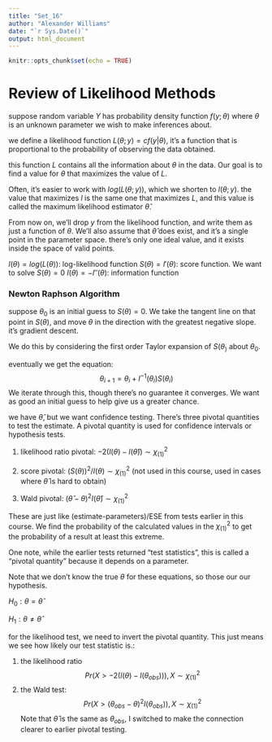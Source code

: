 ```yaml
---
title: "Set_16"
author: "Alexander Williams"
date: "`r Sys.Date()`"
output: html_document
---
```


```r
knitr::opts_chunk$set(echo = TRUE)
```

# Review of Likelihood Methods

suppose random variable $Y$ has probability density function $f(y;\theta)$ where $\theta$ is an unknown parameter we wish to make inferences about. 

we define a likelihood function $L(\theta;y)=cf(y|\theta)$, it's a function that is proportional to the probability of observing the data obtained. 

this function $L$ contains all the information about $\theta$ in the data. Our goal is to find a value for $\theta$ that maximizes the value of $L$.

Often, it's easier to work with $log(L(\theta;y))$, which we shorten to $l(\theta;y)$. the value that maximizes $l$ is the same one that maximizes $L$, and this value is called the maximum likelihood estimator $\hat\theta$.

From now on, we'll drop $y$ from the likelihood function, and write them as just a function of $\theta$. We'll also assume that $\hat\theta$ does exist, and it's a single point in the parameter space. there's only one ideal value, and it exists inside the space of valid points.

$l(\theta)=log(L(\theta))$: log-likelihood function
$S(\theta)=l'(\theta)$: score function. We want to solve $S(\theta)=0$
$I(\theta)=-l''(\theta)$: information function

### Newton Raphson Algorithm

suppose $\theta_0$ is an initial guess to $S(\theta)=0$. We take the tangent line on that point in $S(\theta)$, and move $\theta$ in the direction with the greatest negative slope. it's gradient descent.

We do this by considering the first order Taylor expansion of $S(\theta_)$ about $\theta_0$.

eventually we get the equation:
$$\theta_{i+1}=\theta_i+I^{-1}(\theta_i)S(\theta_i)$$
We iterate through this, though there's no guarantee it converges. We want as good an initial guess to help give us a greater chance.

we have $\hat\theta$, but we want confidence testing. There's three pivotal quantities to test the estimate. A pivotal quantity is used for confidence intervals or hypothesis tests.

1. likelihood ratio pivotal: $-2(l(\theta)-l(\hat\theta))\sim\chi^2_{(1)}$

2. score pivotal: $(S(\theta))^2/I(\theta)\sim\chi^2_{(1)}$ (not used in this course, used in cases where $\hat\theta$ is hard to obtain)

3. Wald pivotal: $(\hat\theta-\theta)^2I(\hat\theta)\sim\chi^2_{(1)}$

These are just like $(\text{estimate-parameters})/\text{ESE}$ from tests earlier in this course. We find the probability of the calculated values in the $\chi^2_{(1)}$ to get the probability of a result at least this extreme.

One note, while the earlier tests returned "test statistics", this is called a "pivotal quantity" because it depends on a parameter.

Note that we don't know the true $\theta$ for these equations, so those our our hypothesis.

$H_0:\theta=\hat\theta$

$H_1:\theta\neq\hat\theta$

for the likelihood test, we need to invert the pivotal quantity. This just means we see how likely our test statistic is.:

1. the likelihood ratio
$$Pr(X>-2(l(\theta)-l(\theta_{obs}))), X\sim\chi^2_{(1)}$$
2. the Wald test:
$$Pr(X>(\theta_{obs}-\theta)^2I(\theta_{obs})), X\sim\chi^2_{(1)}$$
Note that $\hat\theta$ is the same as $\theta_{obs}$, I switched to make the connection clearer to earlier pivotal testing.





